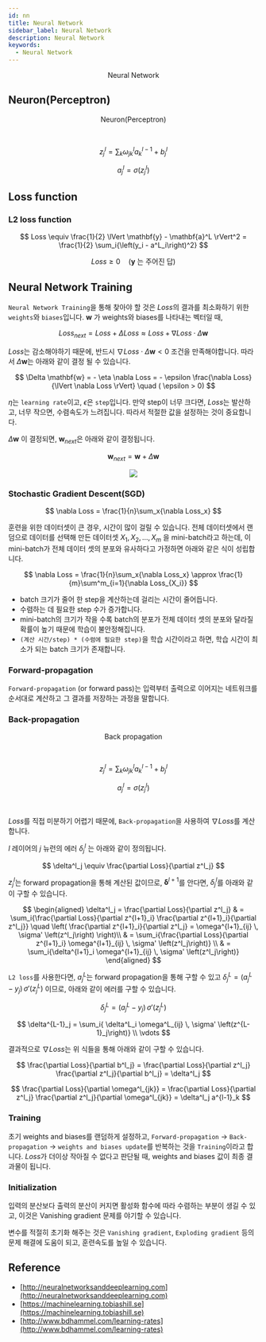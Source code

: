 ```yaml
---
id: nn
title: Neural Network
sidebar_label: Neural Network
description: Neural Network
keywords:
  - Neural Network
---
```



<center>
	<figure>
		<DrwaIOViewer src={useBaseUrl("img/mlops/nn/nn-nn.drawio")} />
		<figcaption>Neural Network</figcaption>
	</figure>
</center>

## Neuron(Perceptron)

<center>
	<figure>
		<DrwaIOViewer src={useBaseUrl("img/mlops/nn/nn-neuron.drawio")} />
		<figcaption>Neuron(Perceptron)</figcaption>
	</figure>
</center>

<br />

$$
z^l_j = \sum_k{\omega^l_{jk}a^{l-1}_k} + b^l_j
$$

$$
a^l_j = \sigma\left(z^l_j\right)
$$

## Loss function

### L2 loss function

$$
Loss \equiv \frac{1}{2} \lVert \mathbf{y} - \mathbf{a}^L \rVert^2 = \frac{1}{2} \sum_i{\left(y_i - a^L_i\right)^2}
$$

$$
Loss \geq 0 \quad \left(\mathbf{y}\text{ 는 주어진 답}\right)
$$

## Neural Network Training

`Neural Network Training`을 통해 찾아야 할 것은 $Loss$의 결과를 최소화하기 위한 `weights`와 `biases`입니다. $\mathbf{w}$ 가 weights와 biases를 나타내는 벡터일 때,

$$
Loss_{next} = Loss + \Delta Loss \approx Loss + \nabla Loss \cdot \Delta \mathbf{w}
$$

$Loss$는 감소해야하기 때문에, 반드시 $\nabla Loss \cdot \Delta \mathbf{w} < 0$ 조건을 만족해야합니다. 따라서 $\Delta \mathbf{w}$는 아래와 같이 결정 될 수 있습니다.

$$
\Delta \mathbf{w} = - \eta \nabla Loss = - \epsilon \frac{\nabla Loss}{\lVert \nabla Loss \rVert} \quad ( \epsilon > 0)
$$

$\eta$는 `learning rate`이고, $\epsilon$은 `step`입니다. 만약 step이 너무 크다면, $Loss$는 발산하고, 너무 작으면, 수렴속도가 느려집니다. 따라서 적절한 값을 설정하는 것이 중요합니다.

$\Delta \mathbf{w}$ 이 결정되면, $\mathbf{w}_{next}$은 아래와 같이 결정됩니다.

$$
\mathbf{w}_{next} = \mathbf{w} + \Delta \mathbf{w}
$$

<center>
	<img src={useBaseUrl("img/mlops/nn/nn-lr-loss.jpg")} />
</center>

### Stochastic Gradient Descent(SGD)

$$
\nabla Loss = \frac{1}{n}\sum_x{\nabla Loss_x}
$$

훈련을 위한 데이터셋이 큰 경우, 시간이 많이 걸릴 수 있습니다. 전체 데이터셋에서 랜덤으로 데이터를 선택해 만든 데이터셋 $X_1, X_2, ..., X_m$ 을 mini-batch라고 하는데, 이 mini-batch가 전체 데이터 셋의 분포와 유사하다고 가정하면 아래와 같은 식이 성립합니다.

$$
\nabla Loss = \frac{1}{n}\sum_x{\nabla Loss_x} \approx \frac{1}{m}\sum^m_{i=1}{\nabla Loss_{X_i}}
$$

- batch 크기가 줄어 한 step을 계산하는데 걸리는 시간이 줄어듭니다.
- 수렴하는 데 필요한 step 수가 증가합니다.
- mini-batch의 크기가 작을 수록 batch의 분포가 전체 데이터 셋의 분포와 달라질 확률이 높기 때문에 학습이 불안정해집니다.
- `(계산 시간/step) * (수렴에 필요한 step)`을 학습 시간이라고 하면, 학습 시간이 최소가 되는 batch 크기가 존재합니다.

### Forward-propagation

`Forward-propagation` (or forward pass)는 입력부터 출력으로 이어지는 네트워크를 순서대로 계산하고 그 결과를 저장하는 과정을 말합니다.

### Back-propagation

<center>
	<figure>
		<DrwaIOViewer src={useBaseUrl("img/mlops/nn/nn-back-propagation.drawio")} />
		<figcaption>Back propagation</figcaption>
	</figure>
</center>

<br />

$$
z^l_j = \sum_k{\omega^l_{jk}a^{l-1}_k} + b^l_j
$$

$$
a^l_j = \sigma\left(z^l_j\right)
$$

<br />

$Loss$를 직접 미분하기 어렵기 때문에, `Back-propagation`을 사용하여 $\nabla Loss$를 계산합니다.

$l$ 레이어의 $j$ 뉴런의 에러 $\delta^l_j$ 는 아래와 같이 정의됩니다.

$$
\delta^l_j \equiv \frac{\partial Loss}{\partial z^l_j}
$$

$z^l_j$는 forward propagation을 통해 계산된 값이므로, $\mathbf{\delta}^{l+1}$를 안다면, $\delta^l_j$를 아래와 같이 구할 수 있습니다.

$$
\begin{aligned}
\delta^l_j = \frac{\partial Loss}{\partial z^l_j}
& = \sum_i{\frac{\partial Loss}{\partial z^{l+1}_i} \frac{\partial z^{l+1}_i}{\partial z^l_j}}
  \quad \left( \frac{\partial z^{l+1}_i}{\partial z^l_j} = \omega^{l+1}_{ij} \, \sigma' \left(z^l_j\right) \right)\\
& = \sum_i{\frac{\partial Loss}{\partial z^{l+1}_i} \omega^{l+1}_{ij} \, \sigma' \left(z^l_j\right)} \\
& = \sum_i{\delta^{l+1}_i \omega^{l+1}_{ij} \, \sigma' \left(z^l_j\right)}
\end{aligned}
$$

`L2 loss`를 사용한다면, $a^L_j$는 forward propagation을 통해 구할 수 있고 $\delta^L_j = (a^L_j - y_j) \, \sigma' \left( z^L_j \right)$ 이므로, 아래와 같이 에러를 구할 수 있습니다.

$$
\delta^L_j = (a^L_j - y_j) \, \sigma' \left( z^L_j \right)
$$

$$
\delta^{L-1}_j = \sum_i{ \delta^L_i \omega^L_{ij} \, \sigma' \left(z^{L-1}_j\right)} \\
\vdots
$$

결과적으로 $\nabla Loss$는 위 식들을 통해 아래와 같이 구할 수 있습니다.

$$
\frac{\partial Loss}{\partial b^l_j} = \frac{\partial Loss}{\partial z^l_j} \frac{\partial z^l_j}{\partial b^l_j} = \delta^l_j
$$

$$
\frac{\partial Loss}{\partial \omega^l_{jk}} = \frac{\partial Loss}{\partial z^l_j} \frac{\partial z^l_j}{\partial \omega^l_{jk}} = \delta^l_j a^{l-1}_k
$$

### Training

초기 weights and biases를 랜덤하게 설정하고, `Forward-propagation` -> `Back-propagation` -> `weights and biases update`를 반복하는 것을 `Training`이라고 합니다. $Loss$가 더이상 작아질 수 없다고 판단될 때, weights and biases 값이 최종 결과물이 됩니다.

### Initialization

입력의 분산보다 출력의 분산이 커지면 활성화 함수에 따라 수렴하는 부분이 생길 수 있고, 이것은 Vanishing gradient 문제를 야기할 수 있습니다.

변수를 적절히 초기화 해주는 것은 `Vanishing gradient`, `Exploding gradient` 등의 문제 해결에 도움이 되고, 훈련속도를 높일 수 있습니다.

## Reference

- [http://neuralnetworksanddeeplearning.com](http://neuralnetworksanddeeplearning.com)
- [https://machinelearning.tobiashill.se](https://machinelearning.tobiashill.se)
- [http://www.bdhammel.com/learning-rates](http://www.bdhammel.com/learning-rates)
